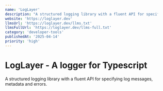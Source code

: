 ```yaml
---
name: 'LogLayer'
description: "A structured logging library with a fluent API for specifying log messages,' metadata and errors."
website: 'https://loglayer.dev'
llmsUrl: 'https://loglayer.dev/llms.txt'
llmsFullUrl: 'https://loglayer.dev/llms-full.txt'
category: 'developer-tools'
publishedAt: '2025-04-14'
priority: 'high'
---
```


# LogLayer - A logger for Typescript

A structured logging library with a fluent API for specifying log messages, metadata and errors.
